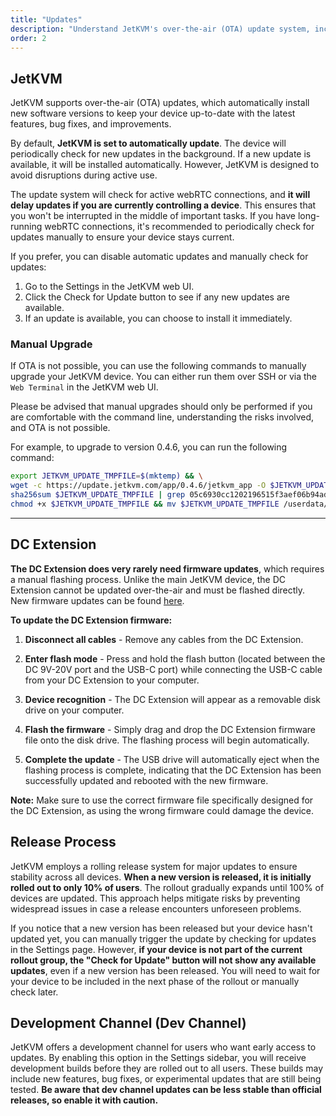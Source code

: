 ```yaml
---
title: "Updates"
description: "Understand JetKVM's over-the-air (OTA) update system, including automatic updates, manual checks, development channel, and rolling releases. Learn how to keep your device up-to-date with the latest features and improvements."
order: 2
---
```


## JetKVM

JetKVM supports over-the-air (OTA) updates, which automatically install new software versions to keep your device up-to-date with the latest features, bug fixes, and improvements.

By default, **JetKVM is set to automatically update**. The device will periodically check for new updates in the background. If a new update is available, it will be installed automatically. However, JetKVM is designed to avoid disruptions during active use.

The update system will check for active webRTC connections, and **it will delay updates if you are currently controlling a device**. This ensures that you won't be interrupted in the middle of important tasks. If you have long-running webRTC connections, it's recommended to periodically check for updates manually to ensure your device stays current.

If you prefer, you can disable automatic updates and manually check for updates:

1. Go to the Settings in the JetKVM web UI.
2. Click the Check for Update button to see if any new updates are available.
3. If an update is available, you can choose to install it immediately.

### Manual Upgrade

If OTA is not possible, you can use the following commands to manually upgrade your JetKVM device. You can either run them over SSH or via the `Web Terminal` in the JetKVM web UI.

Please be advised that manual upgrades should only be performed if you are comfortable with the command line, understanding the risks involved, and OTA is not possible.

For example, to upgrade to version 0.4.6, you can run the following command:

<!-- TODO: provide an API in cloud-api to do this -->

```bash
export JETKVM_UPDATE_TMPFILE=$(mktemp) && \
wget -c https://update.jetkvm.com/app/0.4.6/jetkvm_app -O $JETKVM_UPDATE_TMPFILE && \
sha256sum $JETKVM_UPDATE_TMPFILE | grep 05c6930cc1202196515f3aef06b94add7207e13d0b5e09da05dc5302ed5a0650 && \
chmod +x $JETKVM_UPDATE_TMPFILE && mv $JETKVM_UPDATE_TMPFILE /userdata/jetkvm/jetkvm_app.update && reboot
```

---

## DC Extension

**The DC Extension does very rarely need firmware updates**, which requires a manual flashing process. Unlike the main JetKVM device, the DC Extension cannot be updated over-the-air and must be flashed directly. New firmware updates can be found [here](https://github.com/jetkvm/dc-extension-firmware).

**To update the DC Extension firmware:**

1. **Disconnect all cables** - Remove any cables from the DC Extension.

2. **Enter flash mode** - Press and hold the flash button (located between the DC 9V-20V port and the USB-C port) while connecting the USB-C cable from your DC Extension to your computer.

3. **Device recognition** - The DC Extension will appear as a removable disk drive on your computer.

4. **Flash the firmware** - Simply drag and drop the DC Extension firmware file onto the disk drive. The flashing process will begin automatically.

5. **Complete the update** - The USB drive will automatically eject when the flashing process is complete, indicating that the DC Extension has been successfully updated and rebooted with the new firmware.

**Note:** Make sure to use the correct firmware file specifically designed for the DC Extension, as using the wrong firmware could damage the device.

## Release Process

JetKVM employs a rolling release system for major updates to ensure stability across all devices. **When a new version is released, it is initially rolled out to only 10% of users**. The rollout gradually expands until 100% of devices are updated. This approach helps mitigate risks by preventing widespread issues in case a release encounters unforeseen problems.

If you notice that a new version has been released but your device hasn't updated yet, you can manually trigger the update by checking for updates in the Settings page. However, **if your device is not part of the current rollout group, the "Check for Update" button will not show any available updates**, even if a new version has been released. You will need to wait for your device to be included in the next phase of the rollout or manually check later.

## Development Channel (Dev Channel)

JetKVM offers a development channel for users who want early access to updates. By enabling this option in the Settings sidebar, you will receive development builds before they are rolled out to all users. These builds may include new features, bug fixes, or experimental updates that are still being tested. **Be aware that dev channel updates can be less stable than official releases, so enable it with caution.**
